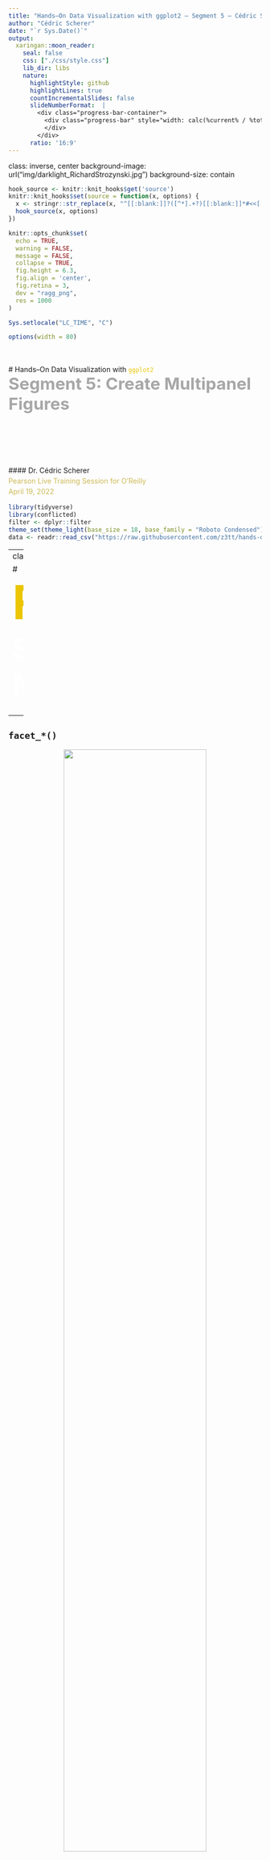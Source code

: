 ```yaml
---
title: "Hands–On Data Visualization with ggplot2 – Segment 5 – Cédric Scherer"
author: "Cédric Scherer"
date: "`r Sys.Date()`"
output:
  xaringan::moon_reader:
    seal: false
    css: ["./css/style.css"]
    lib_dir: libs
    nature:
      highlightStyle: github
      highlightLines: true
      countIncrementalSlides: false
      slideNumberFormat:  |
        <div class="progress-bar-container">
          <div class="progress-bar" style="width: calc(%current% / %total% * 100%);">
          </div>
        </div>
      ratio: '16:9'
---
```

class: inverse, center
background-image: url("img/darklight_RichardStrozynski.jpg")
background-size: contain

```r
hook_source <- knitr::knit_hooks$get('source')
knitr::knit_hooks$set(source = function(x, options) {
  x <- stringr::str_replace(x, "^[[:blank:]]?([^*].+?)[[:blank:]]*#<<[[:blank:]]*$", "*\\1")
  hook_source(x, options)
})

knitr::opts_chunk$set(
  echo = TRUE, 
  warning = FALSE, 
  message = FALSE, 
  collapse = TRUE,
  fig.height = 6.3,
  fig.align = 'center',
  fig.retina = 3,
  dev = "ragg_png", 
  res = 1000
)

Sys.setlocale("LC_TIME", "C")

options(width = 80)
```

<br><br>
# Hands–On Data Visualization with <code style='color:#ebc500;'>ggplot2</code><br><b style='font-size:25pt;color:#a7a7a7;'>Segment 5: Create Multipanel Figures</b>
<br><br><br><br><br><br><br>
#### Dr. Cédric Scherer<b style='color:#ccba56;font-weight:400;line-height:150%;'><br>Pearson Live Training Session for O'Reilly<br>April 19, 2022</b ><br>

```r
library(tidyverse)
library(conflicted)
filter <- dplyr::filter
theme_set(theme_light(base_size = 18, base_family = "Roboto Condensed"))
data <- readr::read_csv("https://raw.githubusercontent.com/z3tt/hands-on-ggplot2/main/data/crypto_cleaned.csv")
```

---
class: inverse, center, middle

# <b style='font-size:70pt;color:#ebc500;'>Facets</b><br><b style='font-size:45pt;color:white;'>Small Multiples</b><br><br>

---

## <b><code>facet\_\*()</code></b>

<p style='text-align:center;'><img src="img/position-facets.png" style='width:75%;'><br><br><cap>Adapted from "ggplot2: Elegant Graphics for Data Analysis" by Hadley Wickham</cap></p>

---

## Our Small-Multiple Candidate

The well-known plot we are going to use for our small multiples, saved as `g`.

.pull-left[
```r
g <- 
  ggplot(data, aes(date, close)) +
    geom_line(
      aes(color = currency),
      size = 1
    ) +
    scale_x_date(
      date_labels = "%m/%y",
      expand = c(0, 0)
    ) +
    scale_y_continuous(
      labels = scales::dollar_format()
    ) +
    scale_color_brewer(
      palette = "Set1",
      guide = "none"
    )

g
```
]

.pull-right[
```r
```
]

---

## <b><code>facet_wrap()</code></b>

`facet_wrap()` splits the data into small multiples based on **one grouping variable**:


.pull-left[
```r
g +
  facet_wrap(vars(year)) #<<
```
]

.pull-right[
```r
```
]

---

## <b><code>facet_wrap()</code></b>

`facet_wrap()` splits the data into small multiples based on **one grouping variable**:


.pull-left[
```r
g +
  facet_wrap(vars(currency)) #<<
```
]

.pull-right[
```r
```
]

---

## <b><code>facet_wrap()</code></b>

`facet_wrap()` splits the data into small multiples based on **one grouping variable**:

.pull-left[
```r
g +
  facet_wrap(~ currency) #<<
```
]

.pull-right[
```r
```
]

---

## <b><code>facet_wrap()</code></b>

`facet_wrap()` splits the data into small multiples based on **one grouping variable**:

.pull-left[
```r
g +
  facet_wrap(
    vars(currency),
    scales = "free" #<<
  )
```
]

.pull-right[
```r
```
]

---

## <b><code>facet_wrap()</code></b>

`facet_wrap()` splits the data into small multiples based on **one grouping variable**:

.pull-left[
```r
g +
  facet_wrap(
    vars(currency),
    scales = "free_y" #<<
  )
```
]

.pull-right[
```r
```
]
---

## <b><code>facet_wrap()</code></b>

`facet_wrap()` splits the data into small multiples based on **one grouping variable**:

.pull-left[
```r
g +
  facet_wrap(
    vars(currency),
    nrow = 1 #<<
  )
```
]

.pull-right[
```r
```
]

---

## <b><code>facet_wrap()</code></b>

`facet_wrap()` splits the data into small multiples based on **one grouping variable**:

.pull-left[
```r
g +
  facet_wrap(
    vars(currency),
    ncol = 1 #<<
  )
```
]

.pull-right[
```r
```
]

---

## <b><code>facet_grid()</code></b>

`facet_grid()` spans a grid of each combination of **two grouping variables**:

.pull-left[
```r
g +
  facet_grid( #<<
    cols = vars(currency), #<<
    rows = vars(year) #<<
  ) #<<
```
]

.pull-right[
```r
```
]

---

## <b><code>facet_grid()</code></b>

`facet_grid()` spans a grid of each combination of **two grouping variables**:

.pull-left[
```r
g +
  facet_grid(
    year ~ currency #<<
  )
```
]

.pull-right[
```r
```
]

---

## <b><code>facet_grid()</code></b>

`facet_grid()` spans a grid of each combination of **two grouping variables**:

.pull-left[
```r
g +
  facet_grid(
    currency ~ year #<<
  )
```
]

.pull-right[
```r
```
]

---

## <b><code>facet_grid()</code></b>

`facet_grid()` spans a grid of each combination of **two grouping variables**:

.pull-left[
```r
g +
  facet_grid(
    currency ~ year,
    scales = "free" #<<
  )
```
]

.pull-right[
```r
```
]

---

## <b><code>facet_grid()</code></b>

`facet_grid()` spans a grid of each combination of **two grouping variables**:

.pull-left[
```r
g +
  facet_grid(
    currency ~ year,
    scales = "free_y" #<<
  )
```
]

.pull-right[
```r
```
]

---
background-image: url("img/bg-exercise.png")
background-size: cover

## Exercise 1: 

* A famous statistical data set is the [“Datasaurus Dozen”](http://www.thefunctionalart.com/2016/08/download-datasaurus-never-trust-summary.html), which is based on [“Anscome's Quartet”](https://en.wikipedia.org/wiki/Anscombe%27s_quartet).<br><br>Import the according data into R and inspect it: `datasaurus.csv`

* Visualize all 12 sets as small multiples of scatter plots.

* Also, add to each facet a linear fitting in the back.
  
* Use a built-in theme and add a title and explanation of the visual.

---

## Exercise 1: Import and Inspect Data

```r
saurus <- readr::read_csv(here::here("data", "datasaurus.csv"))

unique(saurus$dataset)
```

---

## Exercise 1: Import and Inspect Data

```r
saurus <- readr::read_csv(here::here("data", "datasaurus.csv"))

saurus %>% 
  group_by(dataset) %>% 
  summarize(mean_x = mean(x), sd_x = sd(x), mean_y = mean(y), sd_y = sd(y))
```

---

## Exercise 1: Plot the Data

```r
ggplot(saurus, aes(x, y, color = dataset)) +
  geom_point(alpha = .4)
```

---

## Exercise 1: Turn into Small Multiples

```r
ggplot(saurus, aes(x, y)) + #<<
  geom_point(alpha = .4) +
  facet_wrap(~ dataset) #<<
```

---

## Exercise 1: Turn into Small Multiples

```r
ggplot(saurus, aes(x, y))  +
  geom_point(alpha = .4) +
  facet_wrap(~ dataset, nrow = 2) #<<
```

---

## Exercise 1: Fix Aspect Ratio

```r
ggplot(saurus, aes(x, y))  +
  geom_point(alpha = .4) +
  facet_wrap(~ dataset, nrow = 2) +
  coord_fixed() #<<
```

---

## Exercise 1: Add Linear Regression Line

```r
(g <- ggplot(saurus, aes(x, y)) + 
  geom_smooth(method = "lm", aes(color = dataset), se = FALSE, show.legend = FALSE) + #<<
  geom_point(alpha = .4) +
  facet_wrap(~ dataset, nrow = 2) +
  coord_fixed())
```

---

## Exercise 1: Remove Chart Junk

```r
g +
  scale_x_continuous(guide = "none", name = NULL) + #<<
  scale_y_continuous(guide = "none", name = NULL) #<<
```

---

## Exercise 1: Add Title and Caption

```r
g +
  scale_x_continuous(guide = "none", name = NULL) +
  scale_y_continuous(guide = "none", name = NULL) +
  labs(title = "Same Stats, Different Graphs", subtitle = "The Datasaurus by Alberto Cairo shows us why visualisation is important, not just summary statistics.") #<<
```

---
class: inverse, center, middle

<img src="img/patchwork.png" style='width: 23%;'><br><br>
# <b style='font-size:60pt;'>The <code style='color:#ebc500;'>patchwork</code> Package</b><br>
# <b style='font-size:35pt;color:grey;'>The Composer of Plots</b><br><br>

---
class: middle, center

<img src="img/ah_patchwork.jpg" style='width:73%;'><br><cap>Illustration by Allison Horst</cap>

---

## The <b><code>patchwork</code></b> package

Build up your multipanel plot sequentially using **The Composer of Plots**:

.pull-left[
```r
(time <- ggplot(data, aes(date, close)) +
  geom_line(aes(color = currency)) +
  scale_color_brewer(palette = "Set1",
                     guide = "none"))
```
]

.pull-right[
```r
(box <- ggplot(data, aes(currency, close)) +
  geom_boxplot(aes(color = currency)) +
  scale_color_brewer(palette = "Set1",
                     guide = "none"))
```
]

---

## The <b><code>patchwork</code></b> package

Build up your multipanel plot sequentially using **The Composer of Plots**:

```r
#install.packages("patchwork")
library(patchwork) #<<
time + box #<<
```

---

## The <b><code>patchwork</code></b> package

Build up your multipanel plot sequentially using **The Composer of Plots**:

```r
time / box #<<
```

---

## The <b><code>patchwork</code></b> package

With the help of `plot_layout()` you can adjust widths and/or heights:

```r
time + box + 
  plot_layout(widths = c(2, 1)) #<<
```

---

## The <b><code>patchwork</code></b> package

The `plot_spacer()` function allows to add empty panels:

```r
time + plot_spacer() + box +  #<<
  plot_layout(widths = c(2, .5, 1)) #<<
```

---

## The <b><code>patchwork</code></b> package

Let's add another plot — with parentheses you can nest plots:

.pull-left[
```r
scatter <-
  ggplot(data,
         aes(close, open)) +
  geom_point(
    aes(color = currency),
    size = 1.5,
    alpha = .25
  ) +
  scale_color_brewer(
    palette = "Set1",
    guide = "none"
  )

time / (box + scatter) + #<<
  plot_layout(heights = c(1, 2)) #<<
```
]

.pull-right[
```r
```
]

---

## The <b><code>patchwork</code></b> package

Note that even with legends the plot panels align:

.pull-left[
```r
scatter_guide <-
  ggplot(data,
         aes(close, open)) +
  geom_point(
    aes(color = currency),
    size = 1.5,
    alpha = .25
  ) +
  scale_color_brewer(
    palette = "Set1",
    #guide = "none" #<<
  )

time / (box + scatter_guide) +
  plot_layout(heights = c(1, 2))
```
]

.pull-right[
```r
```
]

---

## The <b><code>patchwork</code></b> package

The argument `guides = "collect"` groups legends and places them relative to the composition:

.pull-left[
```r
time / (box + scatter_guide) +
  plot_layout(
    heights = c(1, 2),
    guides = "collect" #<<
  )
```
]

.pull-right[
```r
```
]

---

## The <b><code>patchwork</code></b> package

Furthermore, `plot_annotation()` allows to add labels on the compositional level:

.pull-left[
```r
time / (box + scatter_guide) +
  plot_layout(
    heights = c(1, 2),
    guides = "collect"
  ) +
  plot_annotation( #<<
    title = "Performance of Top 4 Cryptocurrencies" #<<
  ) #<<
```
]

.pull-right[
```r
```
]

---

## The <b><code>patchwork</code></b> package

`plot_annotation()` also comes with the functionality to tag panels in one step:

.pull-left[
```r
time / (box + scatter_guide) +
  plot_layout(
    heights = c(1, 2),
    guides = "collect"
  ) +
  plot_annotation(
    title = "Performance of Top 4 Cryptocurrencies",
    tag_levels = "A", #<<
    tag_suffix = ")" #<<
  )
```
]

.pull-right[
```r
```
]

---

## The <b><code>patchwork</code></b> package

`plot_annotation()` also comes with the functionality to tag panels in one step:

.pull-left[
```r
time / (box + scatter_guide) +
  plot_layout(
    heights = c(1, 2),
    guides = "collect"
  ) +
  plot_annotation(
    title = "Performance of Top 4 Cryptocurrencies",
    tag_levels = "i", #<<
    tag_prefix = "(", #<<
    tag_suffix = ")" #<<
  )
```
]

.pull-right[
```r
```
]

---

## The <b><code>patchwork</code></b> package

`{patchwork}` also allows to place plots as insets:

.pull-left[
```r
box <- box +  #<<
  theme(plot.background = element_blank()) #<<

scatter +
  inset_element( #<<
    box,  #<<
    top = .55, #<<
    right = 1,  #<<
    bottom = 0, #<<
    left = .6 #<<
  ) #<<
```
]

.pull-right[
```r
```
]

---

## The <b><code>patchwork</code></b> package

`{patchwork}` also allows to place plots as insets:

.pull-left[
```r
box <- box +  #<<
  theme(panel.background = element_blank()) #<<

scatter +
  inset_element(
    box, 
    top = .9, #<<
    right = .9, #<<
    bottom = .1, #<<
    left = .1 #<<
  )
```
]

.pull-right[
```r
```
]

---
background-image: url("img/bg-exercise.png")
background-size: cover

## Exercise 2: 

* Using the [“Datasaurus Dozen”](http://www.thefunctionalart.com/2016/08/download-datasaurus-never-trust-summary.html) data set and the previous codes, create this multipanel visualization<br>with the help of `facet_wrap()` and the `{patchwork}` package.

```r
a <- ggplot(filter(saurus, dataset == "dino"), aes(x, y)) +
  geom_smooth(method = "lm", se = FALSE) + 
  geom_point(alpha = .4, size = .8) + 
  facet_wrap(~ dataset) +
  #coord_fixed() +
  scale_x_continuous(guide = "none", name = NULL) + 
  scale_y_continuous(guide = "none", name = NULL)

b <- ggplot(filter(saurus, dataset != "dino"), aes(x, y)) + 
  geom_smooth(method = "lm", se = FALSE) +
  geom_point(alpha = .4, size = 3) +
  facet_wrap(~ dataset, nrow = 2) +
  #coord_fixed() +
  scale_x_continuous(guide = "none", name = NULL) + 
  scale_y_continuous(guide = "none", name = NULL)

a + b + plot_layout(widths = c(1, 2.5)) + 
  plot_annotation(title = "The Datasaurus by Alberto Cairo shows us why visualisation is important, not just summary statistics.")
```

---

## Exercise 2: Create Plots

```r
facet <- 
  ggplot(filter(saurus, dataset != "dino"), aes(x, y)) +#<<
    geom_smooth(method = "lm", se = FALSE) +
    geom_point(alpha = .4, size = .8) +
    facet_wrap(~ dataset, nrow = 2) +
    scale_x_continuous(guide = "none", name = NULL) + 
    scale_y_continuous(guide = "none", name = NULL)
```

---

## Exercise 2: Create Plots

```r
facet <- 
  ggplot(filter(saurus, dataset != "dino"), aes(x, y)) +
    geom_smooth(method = "lm", se = FALSE) +
    geom_point(alpha = .4, size = .8) +
    facet_wrap(~ dataset, nrow = 2) +
    scale_x_continuous(guide = "none", name = NULL) + 
    scale_y_continuous(guide = "none", name = NULL)

dino <- 
  ggplot(filter(saurus, dataset == "dino"), aes(x, y)) + #<<
    geom_smooth(method = "lm", se = FALSE) + 
    geom_point(alpha = .4, size = 3) + 
    facet_wrap(~ dataset) + #<<
    scale_x_continuous(guide = "none", name = NULL) + 
    scale_y_continuous(guide = "none", name = NULL)
```

---

## Exercise 2: Create multipanel Plot

```r
dino + facet
```

---

## Exercise 2: Adjust Widths

```r
dino + facet + plot_layout(widths = c(1, 2.5))
```

---

## Exercise 2: Add the Title

```r
dino + facet + plot_layout(widths = c(1, 2.5)) + 
  plot_annotation(title = "The Datasaurus by Alberto Cairo shows us why visualisation is important, not just summary statistics.")
```

---

## Resources

* Chapters on [faceting](https://ggplot2-book.org/facet.html) and [arranging plots](https://ggplot2-book.org/arranging-plots.html) of the “ggplot2” book by Hadley Wickham et al.

* [`{patchwork}` package reference](https://patchwork.data-imaginist.com/index.html) with lots of articles on ho to create (more complex) layouts

* [`{cowplot}` package reference](https://wilkelab.org/cowplot/articles/plot_grid.html), another package to arrange multiple plots in a grid<br>(and to add insets and images)

* [How to add annotations to individual facets](https://r-graphics.org/recipe-annotate-facet), part of the “R Graphics Cookbook” book by Winston Chang 

* [“A `{ggplot2}` Tutorial for Beautiful Plotting in R”](https://www.cedricscherer.com/2019/08/05/a-ggplot2-tutorial-for-beautiful-plotting-in-r/), my extensive "how to"-tutorial

